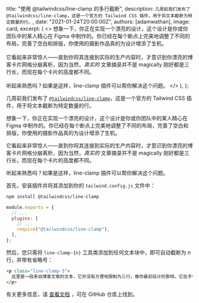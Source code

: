 
  title: "使用 @tailwindcss/line-clamp 的多行截断",
  description: `几周前我们发布了 @tailwindcss/line-clamp，这是一个官方的 Tailwind CSS 插件，用于将文本截断为特定数量的行。`,
  date: "2021-01-24T20:00:00Z",
  authors: [adamwathan],
  image: card,
  excerpt: (
    <>
      想象一下，你正在实现一个漂亮的设计，这个设计是你或你团队中的某人精心在 Figma 中制作的。你已经在每个断点上完美地调整了不同的布局，完善了空白和排版，你使用的摄影作品真的为设计增添了生机。
      <br />
      <br />
      它看起来非常惊人——直到你将其连接到实际的生产内容时，才意识到你漂亮的博客卡片网格分崩离析，因为当然，<em>真实的</em> 文章摘录并不是 magically 刚好都是三行长，而现在每个卡片的高度都不同。
      <br />
      <br />
      听起来熟悉吗？如果是这样，line-clamp 插件可以帮你解决这个问题。
    </>
  ),
};

<YouTubeVideo id="klh-jMTm5PU" />

几周前我们发布了 [`@tailwindcss/line-clamp`](https://github.com/tailwindlabs/tailwindcss-line-clamp)，这是一个官方的 Tailwind CSS 插件，用于将文本截断为特定数量的行。

想象一下，你正在实现一个漂亮的设计，这个设计是你或你团队中的某人精心在 Figma 中制作的。你已经在每个断点上完美地调整了不同的布局，完善了空白和排版，你使用的摄影作品真的为设计增添了生机。

它看起来非常惊人——直到你将其连接到实际的生产内容时，才意识到你漂亮的博客卡片网格分崩离析，因为当然，_真实的_ 文章摘录并不是 magically 刚好都是三行长，而现在每个卡片的高度都不同。

听起来熟悉吗？如果是这样，line-clamp 插件可以帮你解决这个问题。

首先，安装插件并将其添加到你的 `tailwind.config.js` 文件中：

```sh
npm install @tailwindcss/line-clamp
```

```js {{ filename: 'tailwind.config.js' }}
module.exports = {
  // ...
  plugins: [
    // ...
    require("@tailwindcss/line-clamp"),
  ],
};
```

然后，您只需将 `line-clamp-{n}` 工具类添加到任何文本块中，即可自动截断为 _n_ 行，并带有省略号：

```html
<p class="line-clamp-3">
  这里是一段来自博客文章的文本，它并没有方便地限制为三行，像你最初设计的那样。它在手机上可能有 6 行，甚至在桌面上也因你的布局而异。真是个大麻烦，这种事你可不希望在周五下午 4:45 时浪费时间去处理，对吧？你有票去看 SmackDown，你听说在表演开始之前会有那位来自两个城镇之外的当地选手的暗赛，你表弟和他是高中同学，如果你不早点到就要错过了。
</p>
```

有关更多信息，请 [查看文档](https://github.com/tailwindlabs/tailwindcss-line-clamp/) ，可在 GitHub 仓库上找到。
